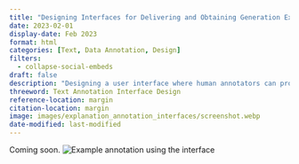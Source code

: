 ```yaml
---
title: "Designing Interfaces for Delivering and Obtaining Generation Explanation Annotations"
date: 2023-02-01
display-date: Feb 2023
format: html
categories: [Text, Data Annotation, Design]
filters:
  - collapse-social-embeds
draft: false
description: "Designing a user interface where human annotators can provide explanations for text data. This can help improve the transparency and interpretability of machine learning models, as well as improve their performance."
threeword: Text Annotation Interface Design
reference-location: margin
citation-location: margin
image: images/explanation_annotation_interfaces/screenshot.webp
date-modified: last-modified
---
```

Coming soon.
![Example annotation using the interface](images/explanation_annotation_interfaces/screenshot.webp)